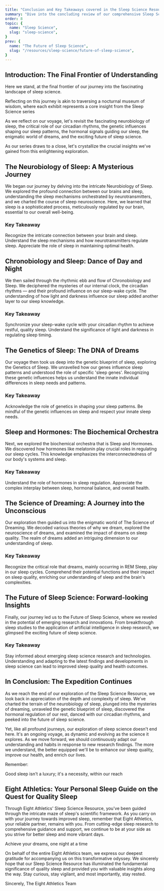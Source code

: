 ```yaml
---
title: "Conclusion and Key Takeaways covered in the Sleep Science Resource"
summary: "Dive into the concluding review of our comprehensive Sleep Science resource. We synthesize the knowledge unearthed from exploring the intricate neurobiology of sleep, understanding the role of our circadian rhythms, unravelling the genetic influences on our sleep patterns, exploring the hormonal signals that drive our sleep cycles, deciphering the mystery of dreams, and peeking into the future of sleep science."
order: 8
topic: {
  name: "Sleep Science",
  slug: "sleep-science",
}
prev: {
  name: "The Future of Sleep Science",
  slug: "/resources/sleep-science/future-of-sleep-science",
}
---
```

## Introduction: The Final Frontier of Understanding
Here we stand, at the final frontier of our journey into the fascinating landscape of sleep science.

<Banner>Reflecting on this journey is akin to traversing a <SleepLib word="nocturnal">nocturnal</SleepLib> museum of wisdom, where each exhibit represents a core insight from the Sleep Science series</Banner>

As we reflect on our voyage, let's revisit the fascinating neurobiology of sleep, the critical role of our <SleepLib word="circadianRhythm">circadian rhythms</SleepLib>, the genetic influences shaping our <SleepLib word="sleepPattern">sleep patterns</SleepLib>, the hormonal signals guiding our sleep, the enigmatic world of dreams, and the exciting future of sleep science.

As our series draws to a close, let's crystallize the crucial insights we've gained from this enlightening exploration.

## The Neurobiology of Sleep: A Mysterious Journey
We began our journey by delving into the intricate <InternalLink word="neurobiologyOfSleep">Neurobiology of Sleep</InternalLink>. We explored the profound connection between our brains and sleep, understanding the sleep mechanisms orchestrated by <SleepLib word="neurotransmitters">neurotransmitters</SleepLib>, and we charted the course of sleep neuroscience. Here, we learned that sleep is a sophisticated process, meticulously regulated by our brain, essential to our overall well-being.

### Key Takeaway
Recognize the intricate connection between your brain and sleep. Understand the <SleepLib word="sleepMechanisms">sleep mechanisms</SleepLib> and how neurotransmitters regulate sleep. Appreciate the role of sleep in maintaining optimal health.

## Chronobiology and Sleep: Dance of Day and Night
We then sailed through the rhythmic ebb and flow of <InternalLink word="chronobiologyAndSleep">Chronobiology and Sleep</InternalLink>. We deciphered the mysteries of our internal clock, the circadian rhythms — and their profound influence on our <SleepLib word="sleepWakeCycle">sleep-wake cycle</SleepLib>. The understanding of how light and darkness influence our sleep added another layer to our sleep knowledge.

### Key Takeaway
Synchronize your sleep-wake cycle with your circadian rhythm to achieve restful, quality sleep. Understand the significance of light and darkness in regulating sleep timing.

## The Genetics of Sleep: The DNA of Dreams
Our voyage then took us deep into the genetic blueprint of sleep, exploring the <InternalLink word="geneticsOfSleep">Genetics of Sleep</InternalLink>. We unravelled how our genes influence sleep patterns and understood the role of specific 'sleep genes'. Recognizing these genetic influences helps us understand the innate individual differences in sleep needs and patterns.

### Key Takeaway
Acknowledge the role of genetics in shaping your sleep patterns. Be mindful of the genetic influences on sleep and respect your innate sleep needs.

## Sleep and Hormones: The Biochemical Orchestra
Next, we explored the biochemical orchestra that is <InternalLink word="sleepAndHormones">Sleep and Hormones</InternalLink>. We discovered how hormones like <SleepLib word="melatonin">melatonin</SleepLib> play crucial roles in regulating our <SleepLib word="sleepCycle">sleep cycles</SleepLib>. This knowledge emphasizes the interconnectedness of our body's systems and sleep.

### Key Takeaway
Understand the role of hormones in <SleepLib word="sleepRegulation">sleep regulation</SleepLib>. Appreciate the complex interplay between sleep, hormonal balance, and overall health.

## The Science of Dreaming: A Journey into the Unconscious
Our exploration then guided us into the enigmatic world of <InternalLink word="scienceOfDreaming">The Science of Dreaming</InternalLink>. We decoded various theories of why we dream, explored the neuroscience of dreams, and examined the impact of dreams on <SleepLib word="sleepQuality">sleep quality</SleepLib>. The realm of dreams added an intriguing dimension to our understanding of sleep.

### Key Takeaway
Recognize the critical role that dreams, mainly occurring in <InternalLink word="remSleep">REM Sleep</InternalLink>, play in our sleep cycles. Comprehend their potential functions and their impact on sleep quality, enriching our understanding of sleep and the brain's complexities.

## The Future of Sleep Science: Forward-looking Insights
Finally, our journey led us to the <InternalLink word="futureOfSleepScience">Future of Sleep Science</InternalLink>, where we reveled in the potential of emerging research and innovations. From breakthrough sleep studies to the application of artificial intelligence in sleep research, we glimpsed the exciting future of sleep science.

### Key Takeaway
Stay informed about emerging sleep science research and technologies. Understanding and adapting to the latest findings and developments in sleep science can lead to improved sleep quality and health outcomes.


## In Conclusion: The Expedition Continues
As we reach the end of our exploration of the Sleep Science Resource, we look back in appreciation of the depth and complexity of sleep. We’ve charted the terrain of the neurobiology of sleep, plunged into the mysteries of dreaming, unraveled the genetic blueprint of sleep, discovered the hormonal regulation of our rest, danced with our circadian rhythms, and peeked into the future of sleep science.

Yet, like all profound journeys, our exploration of sleep science doesn't end here. It's an ongoing voyage, as dynamic and evolving as the science it explores. As we move forward, we should continuously adapt our understanding and habits in response to new research findings. The more we understand, the better equipped we'll be to enhance our sleep quality, improve our health, and enrich our lives.

Remember:

<Quote> Good sleep isn't a luxury; it's a necessity, within our reach </Quote>

## Eight Athletics: Your Personal Sleep Guide on the Quest for Quality Sleep
Through <InternalLink word="sleepScienceResource">Eight Athletics' Sleep Science Resource</InternalLink>, you've been guided through the intricate maze of sleep's scientific framework. As you carry on with your journey towards improved sleep, remember that Eight Athletics, your reliable partner, remains with you. From cutting-edge sleep research to comprehensive guidance and support, we continue to be at your side as you strive for better sleep and more vibrant days.

<Quote> Achieve your dreams, one night at a time </Quote>

On behalf of the entire Eight Athletics team, we express our deepest gratitude for accompanying us on this transformative odyssey. We sincerely hope that our Sleep Science Resource has illuminated the fundamental significance of quality sleep and provided you with valuable insights along the way. Stay curious, stay vigilant, and most importantly, stay rested.

Sincerely,
The Eight Athletics Team